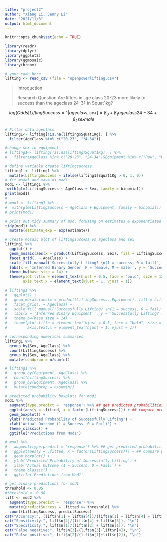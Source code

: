 ```yaml
---
title: "project2"
author: "Xiang Li, Jenny Li"
date: "2021/11/3"
output: html_document
---
```


```r
knitr::opts_chunk$set(echo = TRUE)
```

```r
library(readr)
library(dplyr)
library(ggplot2)
library(ggmosaic)
library(broom)
```

```r
# your code here
lifting <- read_csv (file = "openpowerlifting.csv")
```

> Introduction
>
> Research Question
> Are lifters in age class 20-23 more likely to success than the ageclass 24-34 in Squat1kg?

$$log(Odds[ Lifting Success = 1 | ageclass, sex ] = \beta_0 + \beta_1 ageclass24-34 + \beta_2 sexmale $$
```r
# Filter data ageclass
lifting1<- lifting[!is.na(lifting$Squat1Kg), ] %>%
  filter(AgeClass %in% c("20-23", "24-34"))

#change sex to equipment
# lifting1<- lifting[!is.na(lifting$Squat1Kg), ] %>%
#   filter(AgeClass %in% c("20-23", "24-34")&Equipment %in% c("Raw", "Wraps") )
```

```r
# define variable create liftingsuccess
lifting1 <- lifting1 %>%
  mutate(LiftingSuccess = ifelse(lifting1$Squat1Kg > 0, 1, 0))
# fit model and save as mod1
mod1 <- lifting1 %>%
 with(glm(LiftingSuccess ~ AgeClass + Sex, family = binomial))
print(mod1)
# 
# mod1 <- lifting1 %>%
#  with(glm(LiftingSuccess ~ AgeClass + Equipment, family = binomial))
# print(mod1)
```

```r
# print out tidy summary of mod, focusing on estimates & exponentiated estimates
tidy(mod1) %>%
  mutate(estimate_exp = exp(estimate))
```

```r
# create mosaic plot of liftingsuccess vs ageclass and sex
lifting1 %>%
  ggplot() + 
  geom_mosaic(aes(x = product(LiftingSuccess, Sex), fill = LiftingSuccess)) +
  facet_grid(. ~ AgeClass) +
  scale_fill_manual('Successfully Lifting? \n(1 = success, 0 = fail)', values = c('lightblue', 'steelblue')) + 
  labs(x = 'Inferred Binary Gender (F = female, M = male)', y = 'Successfully Lifting? (1 = yes, 0 = no)', title = "Successfully Lifting vs Sex and AgeClass")+
  theme_bw(base_size = 14) +
  theme(plot.title = element_text(hjust = 0.5, face = "bold", size = 12), 
        axis.text.x = element_text(hjust = 1, vjust = 1))

# lifting1 %>%
#   ggplot() + 
#   geom_mosaic(aes(x = product(LiftingSuccess, Equipment), fill = LiftingSuccess)) +
#   facet_grid(. ~ AgeClass) +
#   scale_fill_manual('Successfully Lifting? \n(1 = success, 0 = fail)', values = c('lightblue', 'steelblue')) + 
#   labs(x = 'Inferred Binary Equipment ', y = 'Successfully Lifting? (1 = yes, 0 = no)', title = "Successfully Lifting vs Equipment and AgeClass")+
#   theme_bw(base_size = 14) +
#   theme(plot.title = element_text(hjust = 0.5, face = "bold", size = 12), 
#         axis.text.x = element_text(hjust = 1, vjust = 1))
```

```r
# corresponding numerical summaries
lifting1 %>%
  group_by(Sex, AgeClass) %>%
  count(LiftingSuccess) %>%
  group_by(Sex, AgeClass) %>%
  mutate(condprop = n/sum(n))

# lifting1 %>%
#   group_by(Equipment, AgeClass) %>%
#   count(LiftingSuccess) %>%
#   group_by(Equipment, AgeClass) %>%
#   mutate(condprop = n/sum(n))
```


```r
# predicted probability boxplots for mod1
mod1 %>%
  augment(type.predict = 'response') %>% ## get predicted probabilities from model
  ggplot(aes(y = .fitted, x = factor(LiftingSuccess))) + ## compare predicted probabilites to actual outcome
  geom_boxplot() + 
  ylab('Predicted Probability of Successfully Lifting') + 
  xlab('Actual Outcome (1 = Success, 0 = Fail)') + 
  theme_classic() + 
  ggtitle('Predictions from Mod1')

# mod1 %>%
#   augment(type.predict = 'response') %>% ## get predicted probabilities from model
#   ggplot(aes(y = .fitted, x = factor(LiftingSuccess))) + ## compare predicted probabilites to actual outcome
#   geom_boxplot() + 
#   ylab('Predicted Probability of Successfully Lifting') + 
#   xlab('Actual Outcome (1 = Success, 0 = Fail)') + 
#   theme_classic() + 
#   ggtitle('Predictions from Mod1')
```

```r
# get binary predictions for mod1
threshold <- 0.85
#threshold <- 0.88
lift <- mod2 %>%
  augment(type.predict = 'response') %>% 
  mutate(predictSuccess = .fitted >= threshold) %>% 
  count(LiftingSuccess, predictSuccess) 
cat("Accuracy:", (lift$n[1] + lift$n[4])/(lift$n[1] + lift$n[4] + lift$n[2] + lift$n[3]), "\n")
cat("Sensitivity:", lift$n[4]/(lift$n[4] + lift$n[3]), "\n")
cat("Specificity:", lift$n[1]/(lift$n[2] + lift$n[1]), "\n")
cat("False negative:", lift$n[3]/(lift$n[3]+lift$n[4]), "\n")
cat("False positive:", lift$n[2]/(lift$n[1]+lift$n[2]), "\n")
```

